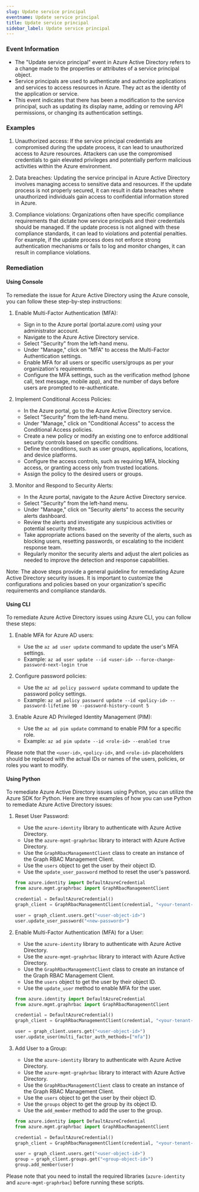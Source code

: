 ```yaml
--- 
slug: Update service principal
eventname: Update service principal
title: Update service principal
sidebar_label: Update service principal
---
```

                       
### Event Information

- The "Update service principal" event in Azure Active Directory refers to a change made to the properties or attributes of a service principal object.
- Service principals are used to authenticate and authorize applications and services to access resources in Azure. They act as the identity of the application or service.
- This event indicates that there has been a modification to the service principal, such as updating its display name, adding or removing API permissions, or changing its authentication settings.


### Examples

1. Unauthorized access: If the service principal credentials are compromised during the update process, it can lead to unauthorized access to Azure resources. Attackers can use the compromised credentials to gain elevated privileges and potentially perform malicious activities within the Azure environment.

2. Data breaches: Updating the service principal in Azure Active Directory involves managing access to sensitive data and resources. If the update process is not properly secured, it can result in data breaches where unauthorized individuals gain access to confidential information stored in Azure.

3. Compliance violations: Organizations often have specific compliance requirements that dictate how service principals and their credentials should be managed. If the update process is not aligned with these compliance standards, it can lead to violations and potential penalties. For example, if the update process does not enforce strong authentication mechanisms or fails to log and monitor changes, it can result in compliance violations.

### Remediation

#### Using Console

To remediate the issue for Azure Active Directory using the Azure console, you can follow these step-by-step instructions:

1. Enable Multi-Factor Authentication (MFA):
   - Sign in to the Azure portal (portal.azure.com) using your administrator account.
   - Navigate to the Azure Active Directory service.
   - Select "Security" from the left-hand menu.
   - Under "Manage," click on "MFA" to access the Multi-Factor Authentication settings.
   - Enable MFA for all users or specific users/groups as per your organization's requirements.
   - Configure the MFA settings, such as the verification method (phone call, text message, mobile app), and the number of days before users are prompted to re-authenticate.

2. Implement Conditional Access Policies:
   - In the Azure portal, go to the Azure Active Directory service.
   - Select "Security" from the left-hand menu.
   - Under "Manage," click on "Conditional Access" to access the Conditional Access policies.
   - Create a new policy or modify an existing one to enforce additional security controls based on specific conditions.
   - Define the conditions, such as user groups, applications, locations, and device platforms.
   - Configure the access controls, such as requiring MFA, blocking access, or granting access only from trusted locations.
   - Assign the policy to the desired users or groups.

3. Monitor and Respond to Security Alerts:
   - In the Azure portal, navigate to the Azure Active Directory service.
   - Select "Security" from the left-hand menu.
   - Under "Manage," click on "Security alerts" to access the security alerts dashboard.
   - Review the alerts and investigate any suspicious activities or potential security threats.
   - Take appropriate actions based on the severity of the alerts, such as blocking users, resetting passwords, or escalating to the incident response team.
   - Regularly monitor the security alerts and adjust the alert policies as needed to improve the detection and response capabilities.

Note: The above steps provide a general guideline for remediating Azure Active Directory security issues. It is important to customize the configurations and policies based on your organization's specific requirements and compliance standards.

#### Using CLI

To remediate Azure Active Directory issues using Azure CLI, you can follow these steps:

1. Enable MFA for Azure AD users:
   - Use the `az ad user update` command to update the user's MFA settings.
   - Example: `az ad user update --id <user-id> --force-change-password-next-login true`

2. Configure password policies:
   - Use the `az ad policy password update` command to update the password policy settings.
   - Example: `az ad policy password update --id <policy-id> --password-lifetime 90 --password-history-count 5`

3. Enable Azure AD Privileged Identity Management (PIM):
   - Use the `az ad pim update` command to enable PIM for a specific role.
   - Example: `az ad pim update --id <role-id> --enabled true`

Please note that the `<user-id>`, `<policy-id>`, and `<role-id>` placeholders should be replaced with the actual IDs or names of the users, policies, or roles you want to modify.

#### Using Python

To remediate Azure Active Directory issues using Python, you can utilize the Azure SDK for Python. Here are three examples of how you can use Python to remediate Azure Active Directory issues:

1. Reset User Password:
   - Use the `azure-identity` library to authenticate with Azure Active Directory.
   - Use the `azure-mgmt-graphrbac` library to interact with Azure Active Directory.
   - Use the `GraphRbacManagementClient` class to create an instance of the Graph RBAC Management Client.
   - Use the `users` object to get the user by their object ID.
   - Use the `update_user_password` method to reset the user's password.

   ```python
   from azure.identity import DefaultAzureCredential
   from azure.mgmt.graphrbac import GraphRbacManagementClient

   credential = DefaultAzureCredential()
   graph_client = GraphRbacManagementClient(credential, "<your-tenant-id>")

   user = graph_client.users.get("<user-object-id>")
   user.update_user_password("<new-password>")
   ```

2. Enable Multi-Factor Authentication (MFA) for a User:
   - Use the `azure-identity` library to authenticate with Azure Active Directory.
   - Use the `azure-mgmt-graphrbac` library to interact with Azure Active Directory.
   - Use the `GraphRbacManagementClient` class to create an instance of the Graph RBAC Management Client.
   - Use the `users` object to get the user by their object ID.
   - Use the `update_user` method to enable MFA for the user.

   ```python
   from azure.identity import DefaultAzureCredential
   from azure.mgmt.graphrbac import GraphRbacManagementClient

   credential = DefaultAzureCredential()
   graph_client = GraphRbacManagementClient(credential, "<your-tenant-id>")

   user = graph_client.users.get("<user-object-id>")
   user.update_user(multi_factor_auth_methods=["mfa"])
   ```

3. Add User to a Group:
   - Use the `azure-identity` library to authenticate with Azure Active Directory.
   - Use the `azure-mgmt-graphrbac` library to interact with Azure Active Directory.
   - Use the `GraphRbacManagementClient` class to create an instance of the Graph RBAC Management Client.
   - Use the `users` object to get the user by their object ID.
   - Use the `groups` object to get the group by its object ID.
   - Use the `add_member` method to add the user to the group.

   ```python
   from azure.identity import DefaultAzureCredential
   from azure.mgmt.graphrbac import GraphRbacManagementClient

   credential = DefaultAzureCredential()
   graph_client = GraphRbacManagementClient(credential, "<your-tenant-id>")

   user = graph_client.users.get("<user-object-id>")
   group = graph_client.groups.get("<group-object-id>")
   group.add_member(user)
   ```

Please note that you need to install the required libraries (`azure-identity` and `azure-mgmt-graphrbac`) before running these scripts.


 
